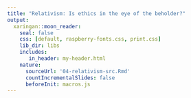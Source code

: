 ```yaml
---
title: "Relativism: Is ethics in the eye of the beholder?"
output:
  xaringan::moon_reader:
    seal: false
    css: [default, raspberry-fonts.css, print.css]
    lib_dir: libs
    includes:
       in_header: my-header.html
    nature:
      sourceUrl: '04-relativism-src.Rmd'
      countIncrementalSlides: false
      beforeInit: macros.js
---
```

